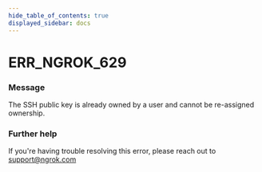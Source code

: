```yaml
---
hide_table_of_contents: true
displayed_sidebar: docs
---
```



# ERR_NGROK_629

### Message

The SSH public key is already owned by a user and cannot be re-assigned ownership.

<ErrorDetails error="err_ngrok_629" />

### Further help

If you're having trouble resolving this error, please reach out to [support@ngrok.com](mailto:support@ngrok.com?subject=Help%20with%20ERR_NGROK_629)
